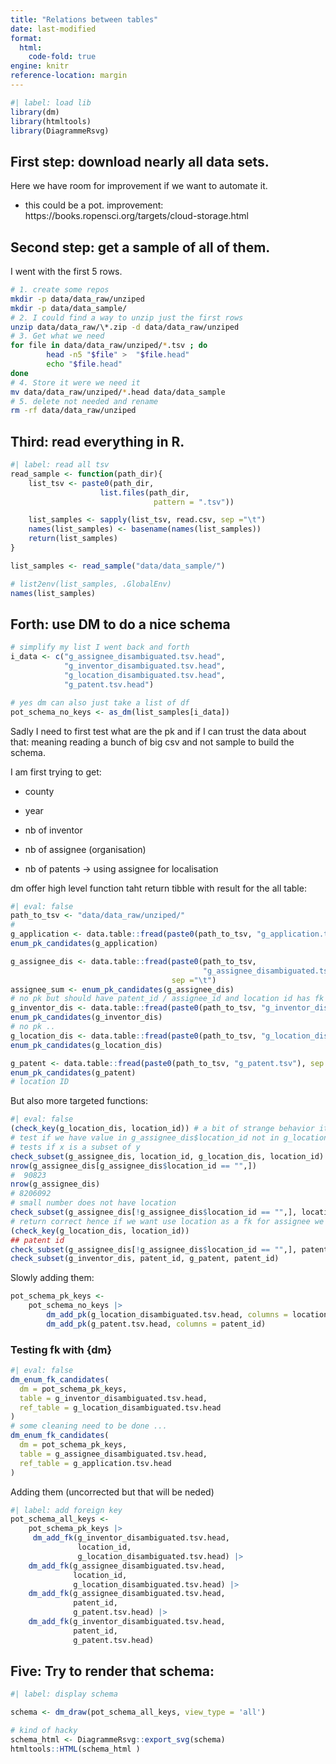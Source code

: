 ```yaml
---
title: "Relations between tables"
date: last-modified
format: 
  html:
    code-fold: true
engine: knitr
reference-location: margin
---
```



```r
#| label: load lib
library(dm)
library(htmltools)
library(DiagrammeRsvg)
```

## First step: download nearly all data sets.

Here we have room for improvement if we want to automate it.

 - this could be a pot. improvement: https://books.ropensci.org/targets/cloud-storage.html 

## Second step: get a sample of all of them. 

I went with the first 5 rows.   

```bash
# 1. create some repos
mkdir -p data/data_raw/unziped
mkdir -p data/data_sample/
# 2. I could find a way to unzip just the first rows
unzip data/data_raw/\*.zip -d data/data_raw/unziped
# 3. Get what we need
for file in data/data_raw/unziped/*.tsv ; do
        head -n5 "$file" >  "$file.head"
        echo "$file.head" 
done
# 4. Store it were we need it
mv data/data_raw/unziped/*.head data/data_sample
# 5. delete not needed and rename
rm -rf data/data_raw/unziped
```

## Third: read everything in R. 

```r
#| label: read all tsv
read_sample <- function(path_dir){
    list_tsv <- paste0(path_dir,
                    list.files(path_dir, 
                                pattern = ".tsv"))

    list_samples <- sapply(list_tsv, read.csv, sep ="\t") 
    names(list_samples) <- basename(names(list_samples))
    return(list_samples)
}

list_samples <- read_sample("data/data_sample/") 

# list2env(list_samples, .GlobalEnv)
names(list_samples)
``` 

## Forth: use DM to do a nice schema

```r
# simplify my list I went back and forth
i_data <- c("g_assignee_disambiguated.tsv.head",
            "g_inventor_disambiguated.tsv.head", 
            "g_location_disambiguated.tsv.head", 
            "g_patent.tsv.head")

# yes dm can also just take a list of df
pot_schema_no_keys <- as_dm(list_samples[i_data])
```

Sadly I need to first test what are the pk and if I can trust the data about that: meaning reading a bunch of big csv and not sample to build the schema.

I am first trying to get:

- county

- year

- nb of inventor

- nb of assignee (organisation)

- nb of patents → using assignee for localisation


dm offer high level function taht return tibble with result for the all table:

```r
#| eval: false
path_to_tsv <- "data/data_raw/unziped/"
#  
g_application <- data.table::fread(paste0(path_to_tsv, "g_application.tsv"), sep = "\t")
enum_pk_candidates(g_application)

g_assignee_dis <- data.table::fread(paste0(path_to_tsv,
                                           "g_assignee_disambiguated.tsv"), 
                                    sep ="\t")
assignee_sum <- enum_pk_candidates(g_assignee_dis)
# no pk but should have patent_id / assignee_id and location id has fk
g_inventor_dis <- data.table::fread(paste0(path_to_tsv, "g_inventor_disambiguated.tsv"), sep = "\t")
enum_pk_candidates(g_inventor_dis)
# no pk ..
g_location_dis <- data.table::fread(paste0(path_to_tsv, "g_location_disambiguated.tsv"), sep = "\t") 
enum_pk_candidates(g_location_dis)

g_patent <- data.table::fread(paste0(path_to_tsv, "g_patent.tsv"), sep = "\t")
enum_pk_candidates(g_patent)
# location ID

```


But also more targeted functions:

```r
#| eval: false
(check_key(g_location_dis, location_id)) # a bit of strange behavior it return null on success?
# test if we have value in g_assignee_dis$location_id not in g_location_dis 
# tests if x is a subset of y
check_subset(g_assignee_dis, location_id, g_location_dis, location_id)
nrow(g_assignee_dis[g_assignee_dis$location_id == "",])
#  90823
nrow(g_assignee_dis)
# 8206092 
# small number does not have location 
check_subset(g_assignee_dis[!g_assignee_dis$location_id == "",], location_id, g_location_dis, location_id)
# return correct hence if we want use location as a fk for assignee we need to do that 
(check_key(g_location_dis, location_id)) 
## patent id 
check_subset(g_assignee_dis[!g_assignee_dis$location_id == "",], patent_id, g_patent, patent_id)
check_subset(g_inventor_dis, patent_id, g_patent, patent_id)
```

Slowly adding them:

```r
pot_schema_pk_keys <- 
    pot_schema_no_keys |>
        dm_add_pk(g_location_disambiguated.tsv.head, columns = location_id) |> 
        dm_add_pk(g_patent.tsv.head, columns = patent_id)
```


### Testing fk with {dm}

```r
#| eval: false
dm_enum_fk_candidates(
  dm = pot_schema_pk_keys,
  table = g_inventor_disambiguated.tsv.head,
  ref_table = g_location_disambiguated.tsv.head 
)
# some cleaning need to be done ...
dm_enum_fk_candidates(
  dm = pot_schema_pk_keys,
  table = g_assignee_disambiguated.tsv.head,
  ref_table = g_application.tsv.head 
)
```

Adding them (uncorrected but that will be neded)


```r
#| label: add foreign key
pot_schema_all_keys <- 
    pot_schema_pk_keys |>
     dm_add_fk(g_inventor_disambiguated.tsv.head, 
               location_id,
               g_location_disambiguated.tsv.head) |>
    dm_add_fk(g_assignee_disambiguated.tsv.head,
              location_id,
              g_location_disambiguated.tsv.head) |> 
    dm_add_fk(g_assignee_disambiguated.tsv.head,
              patent_id,
              g_patent.tsv.head) |>
    dm_add_fk(g_inventor_disambiguated.tsv.head,
              patent_id,
              g_patent.tsv.head)
```

## Five: Try to render that schema:

```r
#| label: display schema

schema <- dm_draw(pot_schema_all_keys, view_type = 'all')

# kind of hacky 
schema_html <- DiagrammeRsvg::export_svg(schema)
htmltools::HTML(schema_html )
```

